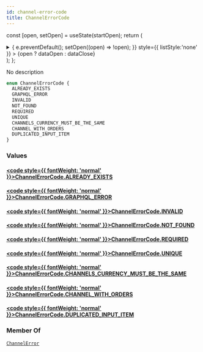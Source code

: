 ```yaml
---
id: channel-error-code
title: ChannelErrorCode
---
```






const [open, setOpen] = useState(startOpen);
return (
<details {...(open ? { open: true } : {})} className="details" style={{ border:'none', boxShadow:'none', background:'var(--ifm-background-color)' }}>
<summary
onClick={(e) => {
e.preventDefault();
setOpen((open) => !open);
}}
style={{ listStyle:'none' }} >
{open ? dataOpen : dataClose}
</summary>
{open && children}
</details>
);
};

No description

```graphql
enum ChannelErrorCode {
  ALREADY_EXISTS
  GRAPHQL_ERROR
  INVALID
  NOT_FOUND
  REQUIRED
  UNIQUE
  CHANNELS_CURRENCY_MUST_BE_THE_SAME
  CHANNEL_WITH_ORDERS
  DUPLICATED_INPUT_ITEM
}
```

### Values

#### [<code style={{ fontWeight: 'normal' }}>ChannelErrorCode.<b>ALREADY_EXISTS</b></code>](#)

#### [<code style={{ fontWeight: 'normal' }}>ChannelErrorCode.<b>GRAPHQL_ERROR</b></code>](#)

#### [<code style={{ fontWeight: 'normal' }}>ChannelErrorCode.<b>INVALID</b></code>](#)

#### [<code style={{ fontWeight: 'normal' }}>ChannelErrorCode.<b>NOT_FOUND</b></code>](#)

#### [<code style={{ fontWeight: 'normal' }}>ChannelErrorCode.<b>REQUIRED</b></code>](#)

#### [<code style={{ fontWeight: 'normal' }}>ChannelErrorCode.<b>UNIQUE</b></code>](#)

#### [<code style={{ fontWeight: 'normal' }}>ChannelErrorCode.<b>CHANNELS_CURRENCY_MUST_BE_THE_SAME</b></code>](#)

#### [<code style={{ fontWeight: 'normal' }}>ChannelErrorCode.<b>CHANNEL_WITH_ORDERS</b></code>](#)

#### [<code style={{ fontWeight: 'normal' }}>ChannelErrorCode.<b>DUPLICATED_INPUT_ITEM</b></code>](#)

### Member Of

[`ChannelError`](../../../api-reference/channels/objects/channel-error.mdx) <Badge class="badge badge--secondary" text="object"/>
